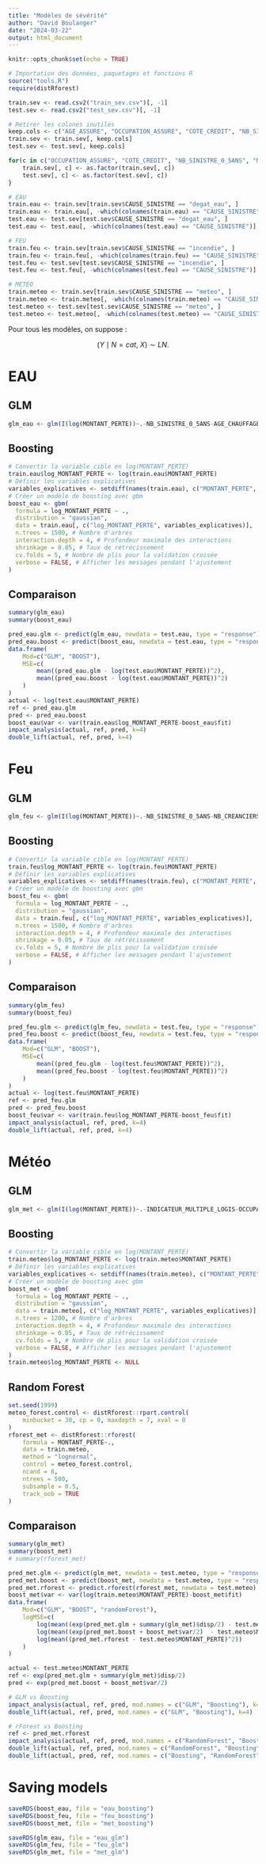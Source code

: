 ```yaml
---
title: "Modèles de sévérité"
author: "David Boulanger"
date: "2024-03-22"
output: html_document
---
```


```r
knitr::opts_chunk$set(echo = TRUE)
```

```r
# Importation des données, paquetages et fonctions R
source("tools.R")
require(distRforest)

train.sev <- read.csv2("train_sev.csv")[, -1]
test.sev <- read.csv2("test_sev.csv")[, -1]

# Retirer les colones inutiles
keep.cols <- c("AGE_ASSURE", "OCCUPATION_ASSURE", "COTE_CREDIT", "NB_SINISTRE_0_5ANS", "NOMMUNI", "AIRE_DIFFUSION_2021", "AGE_BATIMENT", "AGE_TOITURE", "AGE_PLOMBERIE", "AGE_RESERVOIR_EAU_CHAUDE", "AGE_CHAUFFAGE_PRINCIPAL", "NOMBRE_CHAUFFAGES_EMPLACEMENT", "TYPE_CHAUFFAGE_PRINCIPAL", "ALIM_CHAUFFAGE_PRINCIPAL", "IND_CHAUF_COMBUSTION_SECONDAIRE", "INDICATEUR_MULTIPLE_LOGIS", "NB_CREANCIERS", "MONTANT_COUVERTURE", "CAUSE_SINISTRE", "MONTANT_PERTE", "LONGITUDE_X", "LATITUDE_Y")
train.sev <- train.sev[, keep.cols]
test.sev <- test.sev[, keep.cols]

for(c in c("OCCUPATION_ASSURE", "COTE_CREDIT", "NB_SINISTRE_0_5ANS", "NOMMUNI", "NOMBRE_CHAUFFAGES_EMPLACEMENT", "TYPE_CHAUFFAGE_PRINCIPAL", "ALIM_CHAUFFAGE_PRINCIPAL", "IND_CHAUF_COMBUSTION_SECONDAIRE", "INDICATEUR_MULTIPLE_LOGIS", "CAUSE_SINISTRE")){
    train.sev[, c] <- as.factor(train.sev[, c])
    test.sev[, c] <- as.factor(test.sev[, c])
}

# EAU
train.eau <- train.sev[train.sev$CAUSE_SINISTRE == "degat_eau", ]
train.eau <- train.eau[, -which(colnames(train.eau) == "CAUSE_SINISTRE")]
test.eau <- test.sev[test.sev$CAUSE_SINISTRE == "degat_eau", ]
test.eau <- test.eau[, -which(colnames(test.eau) == "CAUSE_SINISTRE")]

# FEU
train.feu <- train.sev[train.sev$CAUSE_SINISTRE == "incendie", ]
train.feu <- train.feu[, -which(colnames(train.feu) == "CAUSE_SINISTRE")]
test.feu <- test.sev[test.sev$CAUSE_SINISTRE == "incendie", ]
test.feu <- test.feu[, -which(colnames(test.feu) == "CAUSE_SINISTRE")]

# METEO
train.meteo <- train.sev[train.sev$CAUSE_SINISTRE == "meteo", ]
train.meteo <- train.meteo[, -which(colnames(train.meteo) == "CAUSE_SINISTRE")]
test.meteo <- test.sev[test.sev$CAUSE_SINISTRE == "meteo", ]
test.meteo <- test.meteo[, -which(colnames(test.meteo) == "CAUSE_SINISTRE")]
```

Pour tous les modèles, on suppose :

$$ (Y \mid N=cat, \ X ) \sim LN. $$

# EAU

## GLM

```r
glm_eau <- glm(I(log(MONTANT_PERTE))~.-NB_SINISTRE_0_5ANS-AGE_CHAUFFAGE_PRINCIPAL-ALIM_CHAUFFAGE_PRINCIPAL-TYPE_CHAUFFAGE_PRINCIPAL-COTE_CREDIT-AGE_ASSURE-LONGITUDE_X-LATITUDE_Y+poly(AGE_ASSURE, 3), family = gaussian(link = "log"), data = train.eau)
```

## Boosting

```r
# Convertir la variable cible en log(MONTANT_PERTE)
train.eau$log_MONTANT_PERTE <- log(train.eau$MONTANT_PERTE)
# Définir les variables explicatives
variables_explicatives <- setdiff(names(train.eau), c("MONTANT_PERTE", "log_MONTANT_PERTE"))
# Créer un modèle de boosting avec gbm
boost_eau <- gbm(
  formula = log_MONTANT_PERTE ~ ., 
  distribution = "gaussian",
  data = train.eau[, c("log_MONTANT_PERTE", variables_explicatives)],
  n.trees = 1500, # Nombre d'arbres
  interaction.depth = 4, # Profondeur maximale des interactions
  shrinkage = 0.05, # Taux de rétrécissement
  cv.folds = 5, # Nombre de plis pour la validation croisée
  verbose = FALSE, # Afficher les messages pendant l'ajustement
)
```

## Comparaison

```r
summary(glm_eau)
summary(boost_eau)
```

```r
pred_eau.glm <- predict(glm_eau, newdata = test.eau, type = "response")
pred_eau.boost <- predict(boost_eau, newdata = test.eau, type = "response")
data.frame(
    Mod=c("GLM", "BOOST"),
    MSE=c(
        mean((pred_eau.glm - log(test.eau$MONTANT_PERTE))^2),
        mean((pred_eau.boost - log(test.eau$MONTANT_PERTE))^2)
    )
)
actual <- log(test.eau$MONTANT_PERTE)
ref <- pred_eau.glm
pred <- pred_eau.boost
boost_eau$var <- var(train.eau$log_MONTANT_PERTE-boost_eau$fit)
impact_analysis(actual, ref, pred, k=4)
double_lift(actual, ref, pred, k=4)
```

# Feu

## GLM

```r
glm_feu <- glm(I(log(MONTANT_PERTE))~.-NB_SINISTRE_0_5ANS-NB_CREANCIERS-NOMBRE_CHAUFFAGES_EMPLACEMENT-IND_CHAUF_COMBUSTION_SECONDAIRE-AGE_TOITURE-COTE_CREDIT-ALIM_CHAUFFAGE_PRINCIPAL-AGE_RESERVOIR_EAU_CHAUDE+AGE_BATIMENT:AGE_PLOMBERIE, family = gaussian(link = "log"), data = train.feu)
```

## Boosting

```r
# Convertir la variable cible en log(MONTANT_PERTE)
train.feu$log_MONTANT_PERTE <- log(train.feu$MONTANT_PERTE)
# Définir les variables explicatives
variables_explicatives <- setdiff(names(train.feu), c("MONTANT_PERTE", "log_MONTANT_PERTE"))
# Créer un modèle de boosting avec gbm
boost_feu <- gbm(
  formula = log_MONTANT_PERTE ~ ., 
  distribution = "gaussian",
  data = train.feu[, c("log_MONTANT_PERTE", variables_explicatives)],
  n.trees = 1500, # Nombre d'arbres
  interaction.depth = 4, # Profondeur maximale des interactions
  shrinkage = 0.05, # Taux de rétrécissement
  cv.folds = 5, # Nombre de plis pour la validation croisée
  verbose = FALSE, # Afficher les messages pendant l'ajustement
)
```

## Comparaison

```r
summary(glm_feu)
summary(boost_feu)
```

```r
pred_feu.glm <- predict(glm_feu, newdata = test.feu, type = "response")
pred_feu.boost <- predict(boost_feu, newdata = test.feu, type = "response")
data.frame(
    Mod=c("GLM", "BOOST"),
    MSE=c(
        mean((pred_feu.glm - log(test.feu$MONTANT_PERTE))^2),
        mean((pred_feu.boost - log(test.feu$MONTANT_PERTE))^2)
    )
)
actual <- log(test.feu$MONTANT_PERTE)
ref <- pred_feu.glm
pred <- pred_feu.boost
boost_feu$var <- var(train.feu$log_MONTANT_PERTE-boost_feu$fit)
impact_analysis(actual, ref, pred, k=4)
double_lift(actual, ref, pred, k=4)
```

# Météo

## GLM

```r
glm_met <- glm(I(log(MONTANT_PERTE))~.-INDICATEUR_MULTIPLE_LOGIS-OCCUPATION_ASSURE-AGE_BATIMENT-TYPE_CHAUFFAGE_PRINCIPAL-AGE_CHAUFFAGE_PRINCIPAL-NB_CREANCIERS-ALIM_CHAUFFAGE_PRINCIPAL, family = gaussian(link = "log"), data = train.meteo)
```

## Boosting

```r
# Convertir la variable cible en log(MONTANT_PERTE)
train.meteo$log_MONTANT_PERTE <- log(train.meteo$MONTANT_PERTE)
# Définir les variables explicatives
variables_explicatives <- setdiff(names(train.meteo), c("MONTANT_PERTE", "log_MONTANT_PERTE"))
# Créer un modèle de boosting avec gbm
boost_met <- gbm(
  formula = log_MONTANT_PERTE ~ ., 
  distribution = "gaussian",
  data = train.meteo[, c("log_MONTANT_PERTE", variables_explicatives)],
  n.trees = 1200, # Nombre d'arbres
  interaction.depth = 4, # Profondeur maximale des interactions
  shrinkage = 0.05, # Taux de rétrécissement
  cv.folds = 5, # Nombre de plis pour la validation croisée
  verbose = FALSE, # Afficher les messages pendant l'ajustement
)
train.meteo$log_MONTANT_PERTE <- NULL
```

## Random Forest

```r
set.seed(1999)
meteo_forest.control <- distRforest::rpart.control(
    minbucket = 30, cp = 0, maxdepth = 7, xval = 0
)
rforest_met <- distRforest::rforest(
    formula = MONTANT_PERTE~.,
    data = train.meteo,
    method = "lognormal",
    control = meteo_forest.control,
    ncand = 6,
    ntrees = 500, 
    subsample = 0.5,
    track_oob = TRUE
)
```

## Comparaison

```r
summary(glm_met)
summary(boost_met)
# summary(rforest_met)
```

```r
pred_met.glm <- predict(glm_met, newdata = test.meteo, type = "response")
pred_met.boost <- predict(boost_met, newdata = test.meteo, type = "response")
pred_met.rforest <- predict.rforest(rforest_met, newdata = test.meteo)
boost_met$var <- var(log(train.meteo$MONTANT_PERTE)-boost_met$fit)
data.frame(
    Mod=c("GLM", "BOOST", "randomForest"),
    logMSE=c(
        log(mean((exp(pred_met.glm + summary(glm_met)$disp/2) - test.meteo$MONTANT_PERTE)^2)),
        log(mean((exp(pred_met.boost + boost_met$var/2)  - test.meteo$MONTANT_PERTE)^2)),
        log(mean((pred_met.rforest - test.meteo$MONTANT_PERTE)^2))
    )
)

actual <- test.meteo$MONTANT_PERTE
ref <- exp(pred_met.glm + summary(glm_met)$disp/2)
pred <- exp(pred_met.boost + boost_met$var/2)

# GLM vs Boosting
impact_analysis(actual, ref, pred, mod.names = c("GLM", "Boosting"), k=4)
double_lift(actual, ref, pred, mod.names = c("GLM", "Boosting"), k=4)

# rForest vs Boosting
ref <- pred_met.rforest
impact_analysis(actual, ref, pred, mod.names = c("RandomForest", "Boosting"), k=4)
double_lift(actual, ref, pred, mod.names = c("RandomForest", "Boosting"), k=4)
double_lift(actual, pred, ref, mod.names = c("Boosting", "RandomForest"), k=4)
```

# Saving models

```r
saveRDS(boost_eau, file = "eau_boosting")
saveRDS(boost_feu, file = "feu_boosting")
saveRDS(boost_met, file = "met_boosting")

saveRDS(glm_eau, file = "eau_glm")
saveRDS(glm_feu, file = "feu_glm")
saveRDS(glm_met, file = "met_glm")
```
